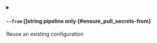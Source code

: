 
<details className="config-field -function" data-expandable="false">
<summary>

#### `--from` <span className="config-field-type">[]string</span> <span className="config-field-enum"></span> <span className="config-field-default -return"></span> <span className="config-field-required" data-required="false">pipeline only</span>  {#ensure_pull_secrets-from}

Reuse an existing configuration

</summary>



</details>
